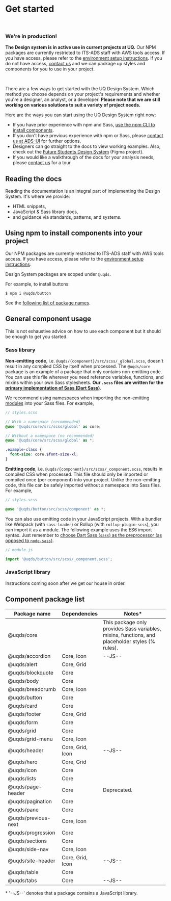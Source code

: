 
<Meta title="Introduction/Get started" />

# Get started

<br/>
<div className="uq-alert uq-alert--info" role="alert">
  <div className="uqds-alert uq-alert__message">
    <h3 className="uq-alert__title">We're in production!</h3>
    <p><strong>The Design system is in active use in current projects at UQ.</strong> Our NPM packages are currently restricted to ITS-ADS staff with AWS tools access. If you have access, please refer to the <a href="https://confluence.its.uq.edu.au/confluence/x/0DwDCw">environment setup instructions</a>. If you do not have access, <a href="mailto:webservices@uq.edu.au">contact us</a> and we can package up styles and components for you to use in your project.</p>
  </div>
</div>
<br/>

There are a few ways to get started with the UQ Design System. Which method you choose depends on your project's requirements and whether you're a designer, an analyst, or a developer. **Please note that we are still working on various solutions to suit a variety of project needs.**

Here are the ways you can start using the UQ Design System right now;
- If you have prior experience with npm and Sass, [use the npm CLI to install components](#using-npm-to-install-components-into-your-project).
- If you don't have previous experience with npm or Sass, please [contact us at ADS-UI][2] for further options.
- Designers can go straight to the docs to view working examples. Also, check out the [Future Students Design System][3] (Figma project).
- If you would like a walkthrough of the docs for your analysis needs, please [contact us][2] for a tour.

## Reading the docs
Reading the documentation is an integral part of implementing the Design System.
It's where we provide:
- HTML snippets,
- JavaScript & Sass library docs,
- and guidance via standards, patterns, and systems.

## Using npm to install components into your project

Our NPM packages are currently restricted to ITS-ADS staff with AWS tools access. If you have access, please refer to the [environment setup instructions][1].

Design System packages are scoped under `@uqds`.

For example, to install buttons:

```shell
$ npm i @uqds/button
```

See the [following list of package names](#component-package-list).

## General component usage

This is not exhaustive advice on how to use each component but it should be
enough to get you started.

### Sass library

**Non-emitting code**, i.e. `@uqds/{component}/src/scss/_global.scss`, doesn't
result in any compiled CSS by itself when processed. The `@uqds/core` package is
an example of a package that only contains non-emitting code. You can use this
file wherever you need reference variables, functions, and mixins within your
own Sass stylesheets. **Our `.scss` files are written for the [primary
implementation of Sass (Dart Sass)][6]**.

We recommend using namespaces when importing the non-emitting [modules][5] into
your Sass files. For example,

```scss
// styles.scss

// With a namespace (recommended)
@use '@uqds/core/src/scss/global' as core;

// Without a namespace (no recommended)
@use '@uqds/core/src/scss/global' as *;

.example-class {
  font-size: core.$font-size-xl;
}
```

**Emitting code**, i.e. `@uqds/{component}/src/scss/_component.scss`, results in
compiled CSS when processed. This file should only be imported or compiled once
(per component) into your project. Unlike the non-emitting code, this file can be
safely imported without a namespace into Sass files. For example,

```scss
// styles.scss

@use '@uqds/button/src/scss/component' as *;
```

You can also use emitting code in your JavaScript projects. With a bundler like
Webpack (with `sass-loader`) or Rollup (with `rollup-plugin-scss`), you can import
it as a module. The following example uses the ES6 import syntax. Just remember
to [choose Dart Sass (`sass`) as the preprocessor (as opposed to `node-sass`)][7].

```javascript
// module.js

import '@uqds/button/src/scss/_component.scss';
```

### JavaScript library

Instructions coming soon after we get our house in order.

## Component package list

| Package name        | Dependencies     | Notes*                                                                                          |
|---------------------|------------------|-------------------------------------------------------------------------------------------------|
| @uqds/core          |                  | This package only provides Sass variables, mixins, functions, and placeholder styles (% rules). |
| @uqds/accordion     | Core, Icon       | --JS--                                                                                          |
| @uqds/alert         | Core, Grid       |                                                                                                 |
| @uqds/blockquote    | Core             |                                                                                                 |
| @uqds/body          | Core             |                                                                                                 |
| @uqds/breadcrumb    | Core, Icon       |                                                                                                 |
| @uqds/button        | Core             |                                                                                                 |
| @uqds/card          | Core             |                                                                                                 |
| @uqds/footer        | Core, Grid       |                                                                                                 |
| @uqds/form          | Core             |                                                                                                 |
| @uqds/grid          | Core             |                                                                                                 |
| @uqds/grid-menu     | Core, Icon       |                                                                                                 |
| @uqds/header        | Core, Grid, Icon | --JS--                                                                                          |
| @uqds/hero          | Core, Grid       |                                                                                                 |
| @uqds/icon          | Core             |                                                                                                 |
| @uqds/lists         | Core             |                                                                                                 |
| @uqds/page-header   | Core             | Deprecated.                                                                                     |
| @uqds/pagination    | Core             |                                                                                                 |
| @uqds/pane          | Core             |                                                                                                 |
| @uqds/previous-next | Core, Icon       |                                                                                                 |
| @uqds/progression   | Core             |                                                                                                 |
| @uqds/sections      | Core             |                                                                                                 |
| @uqds/side-nav      | Core, Icon       |                                                                                                 |
| @uqds/site-header   | Core, Grid, Icon | --JS--                                                                                          |
| @uqds/table         | Core             |                                                                                                 |
| @uqds/tabs          | Core             | --JS--                                                                                          |

\* '--JS--' denotes that a package contains a JavaScript library.

[1]: https://confluence.its.uq.edu.au/confluence/x/0DwDCw
[2]: /?path=/docs/introduction-overview--page#contacts-and-community
[3]: https://www.figma.com/file/Li7SZkmaLgw8ZdiHje2q7x/Future-Students-Design-System?node-id=1691%3A0
[4]: https://registry.npmjs.org
[5]: https://sass-lang.com/documentation/at-rules/use
[6]: https://sass-lang.com/dart-sass
[7]: https://webpack.js.org/loaders/sass-loader/#implementation
